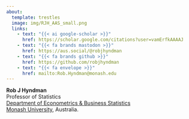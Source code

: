 ```yaml
---
about:
  template: trestles
  image: img/RJH_AAS_small.png
  links:
    - text: "{{< ai google-scholar >}}"
      href: https://scholar.google.com/citations?user=vamErfkAAAAJ
    - text: "{{< fa brands mastodon >}}"
      href: https://aus.social/@robjhyndman
    - text: "{{< fa brands github >}}"
      href: https://github.com/robjhyndman
    - text: "{{< fa envelope >}}"
      href: mailto:Rob.Hyndman@monash.edu
---
```


<div class="about-link-text">
**Rob&nbsp;J&nbsp;Hyndman**<br>
Professor of Statistics<br>
[Department of Econometrics & Business Statistics](https://monash.edu/business/ebs)<br>
[Monash University](https://monash.edu), Australia.
</div>

